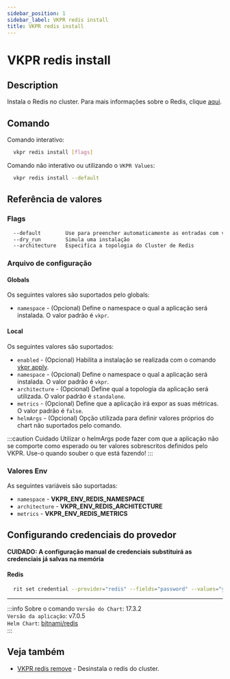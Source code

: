 ```yaml
---
sidebar_position: 1
sidebar_label: VKPR redis install
title: VKPR redis install
---
```


# VKPR redis install

## Description

Instala o Redis no cluster. Para mais informações sobre o Redis, clique [aqui](https://www.redis.io/).

## Comando

Comando interativo:

```bash
  vkpr redis install [flags]
```

Comando não interativo ou utilizando o `VKPR Values`:

```bash
  vkpr redis install --default
```

## Referência de valores

### Flags

```sh
  --default        Use para preencher automaticamente as entradas com valores padrões
  --dry_run        Simula uma instalação
  --architecture   Especifíca a topologia do Cluster de Redis
```

### Arquivo de configuração

#### Globals

Os seguintes valores são suportados pelo globals:

- `namespace` - (Opcional) Define o namespace o qual a aplicação será instalada. O valor padrão é `vkpr`.

#### Local

Os seguintes valores são suportados:

- `enabled` - (Opcional) Habilita a instalação se realizada com o comando [vkpr apply](/docs/commands/apply).
- `namespace` - (Opcional) Define o namespace o qual a aplicação será instalada. O valor padrão é `vkpr`.
- `architecture` - (Opcional) Define qual a topologia da aplicação será utilizada. O valor padrão é `standalone`.
- `metrics` - (Opcional) Define que a aplicação irá expor as suas métricas. O valor padrão é `false`.
- `helmArgs` - (Opcional) Opção utilizada para definir valores próprios do chart não suportados pelo comando.

:::caution Cuidado
Utilizar o helmArgs pode fazer com que a aplicação não se comporte como esperado ou ter valores sobrescritos definidos pelo VKPR.
Use-o quando souber o que está fazendo!
:::

### Valores Env

As seguintes variáveis são suportadas:

- `namespace` - **VKPR_ENV_REDIS_NAMESPACE**
- `architecture` - **VKPR_ENV_REDIS_ARCHITECTURE**
- `metrics` - **VKPR_ENV_REDIS_METRICS**

## Configurando credenciais do provedor

**CUIDADO: A configuração manual de credenciais substituirá as credenciais já salvas na memória**

#### Redis

```bash
  rit set credential --provider="redis" --fields="password" --values="your-access-password"
```

---

:::info Sobre o comando
`Versão do Chart`: 17.3.2 <br/>
`Versão da aplicação`: v7.0.5 <br/>
`Helm Chart`: [bitnami/redis](https://artifacthub.io/packages/helm/bitnami/redis) <br/>
:::

## Veja também

- [VKPR redis remove](/docs/commands/redis/remove) - Desinstala o redis do cluster.
